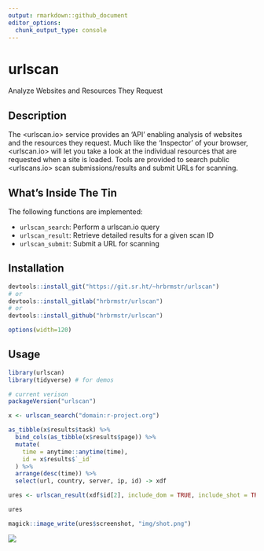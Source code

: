 ```yaml
---
output: rmarkdown::github_document
editor_options: 
  chunk_output_type: console
---
```


# urlscan

Analyze Websites and Resources They Request

## Description

The <urlscan.io> service provides an 'API' enabling analysis of 
websites and the resources they request. Much like the 'Inspector' of your 
browser, <urlscan.io> will let you take a look at the individual resources 
that are requested when a site is loaded. Tools are provided to search
public <urlscans.io> scan submissions/results and submit URLs for scanning.

## What's Inside The Tin

The following functions are implemented:

- `urlscan_search`: Perform a urlscan.io query
- `urlscan_result`:	Retrieve detailed results for a given scan ID
- `urlscan_submit`:	Submit a URL for scanning

## Installation

```r
devtools::install_git("https://git.sr.ht/~hrbrmstr/urlscan")
# or
devtools::install_gitlab("hrbrmstr/urlscan")
# or
devtools::install_github("hrbrmstr/urlscan")
```

```r
options(width=120)
```

## Usage

```r
library(urlscan)
library(tidyverse) # for demos

# current verison
packageVersion("urlscan")
```

```r
x <- urlscan_search("domain:r-project.org")

as_tibble(x$results$task) %>% 
  bind_cols(as_tibble(x$results$page)) %>% 
  mutate(
    time = anytime::anytime(time),
    id = x$results$`_id`
  ) %>%
  arrange(desc(time)) %>% 
  select(url, country, server, ip, id) -> xdf

ures <- urlscan_result(xdf$id[2], include_dom = TRUE, include_shot = TRUE)

ures

magick::image_write(ures$screenshot, "img/shot.png")
```

![](img/shot.png)